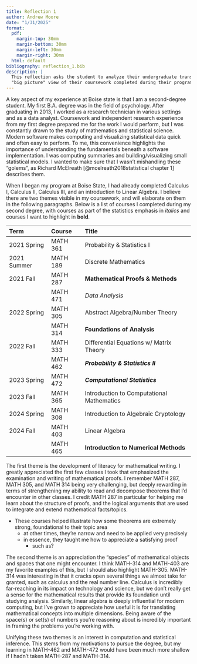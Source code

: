 ```yaml
---
title: Reflection 1
author: Andrew Moore
date: "1/31/2025"
format:
  pdf:
    margin-top: 30mm
    margin-bottom: 30mm
    margin-left: 30mm
    margin-right: 30mm
  html: default
bibliography: reflection_1.bib
description: |
  This reflection asks the student to analyze their undergraduate transcript in order to develop a
  "big picture" view of their coursework completed during their program.
---
```


A key aspect of my experience at Boise state is that I am a second-degree student. My first B.A. degree was in the field of psychology. After graduating in 2013, I worked as a research technician in various settings and as a data analyst. Coursework and independent research experience from my first degree prepared me for the work I would perform, but I was constantly drawn to the study of mathematics and statistical science. Modern software makes computing and visualizing statistical data quick and often easy to perform. To me, this convenience highlights the importance of understanding the fundamentals beneath a software implementation. I was computing summaries and building/visualizing small statistical models. I wanted to make sure that I wasn't mishandling these "golems", as Richard McElreath [@mcelreath2018statistical chapter 1] describes them.

When I began my program at Boise State, I had already completed Calculus I, Calculus II, Calculus III, and an introduction to Linear Algebra. I believe there are two themes visible in my coursework, and will elaborate on them in the following paragraphs. Below is a list of courses I completed during my second degree, with courses as part of the statistics emphasis in *italics* and courses I want to highlight in **bold**.

| Term        | Course   | Title                                     |
| :---------- | :------- | :---------------------------------------- |
| 2021 Spring | MATH 361 | Probability & Statistics I                |
| 2021 Summer | MATH 189 | Discrete Mathematics                      |
| 2021 Fall   | MATH 287 | **Mathematical Proofs & Methods**         |
|             | MATH 471 | *Data Analysis*                           |
| 2022 Spring | MATH 305 | Abstract Algebra/Number Theory            |
|             | MATH 314 | **Foundations of Analysis**               |
| 2022 Fall   | MATH 333 | Differential Equations w/ Matrix Theory   |
|             | MATH 462 | ***Probability & Statistics II***         |
| 2023 Spring | MATH 472 | ***Computational Statistics***            |
| 2023 Fall   | MATH 365 | Introduction to Computational Mathematics |
| 2024 Spring | MATH 308 | Introduction to Algebraic Cryptology      |
| 2024 Fall   | MATH 403 | Linear Algebra                            |
|             | MATH 465 | **Introduction to Numerical Methods**     |

The first theme is the development of literacy for mathematical writing. I greatly appreciated the first few classes I took that emphasized the examination and writing of mathematical proofs. I remember MATH 287, MATH 305, and MATH 314 being very challenging, but deeply rewarding in terms of strengthening my ability to read and decompose theorems that I'd encounter in other classes. I credit MATH 287 in particular for helping me learn about the structure of proofs, and the logical arguments that are used to integrate and extend mathematical facts/topics.

- These courses helped illustrate how some theorems are extremely strong, foundational to their topic area
  - at other times, they're narrow and need to be applied very precisely
  - in essence, they taught me how to appreciate a satisfying proof
    - such as?

The second theme is an appreciation the "species" of mathematical objects and spaces that one might encounter. I think MATH-314 and MATH-403 are my favorite examples of this, but I should also highlight MATH-305. MATH-314 was interesting in that it cracks open several things we almost take for granted, such as calculus and the real number line. Calculus is incredibly far-reaching in its impact on technology and science, but we don't really get a sense for the mathematical results that provide its foundation until studying analysis. Similarly, linear algebra is deeply influential for modern computing, but I've grown to appreciate how useful it is for translating mathematical concepts into multiple dimensions. Being aware of the space(s) or set(s) of numbers you're reasoning about is incredibly important in framing the problems you're working with.

Unifying these two themes is an interest in computation and statistical inference. This stems from my motivations to pursue the degree, but my learning in MATH-462 and MATH-472 would have been much more shallow if I hadn't taken MATH-287 and MATH-314.

